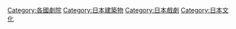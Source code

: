 {{Commonscat|Theaters in Japan}}

[[Category:各國劇院|Category:各國劇院]]
[[Category:日本建築物|Category:日本建築物]]
[[Category:日本戲劇|Category:日本戲劇]]
[[Category:日本文化|Category:日本文化]]